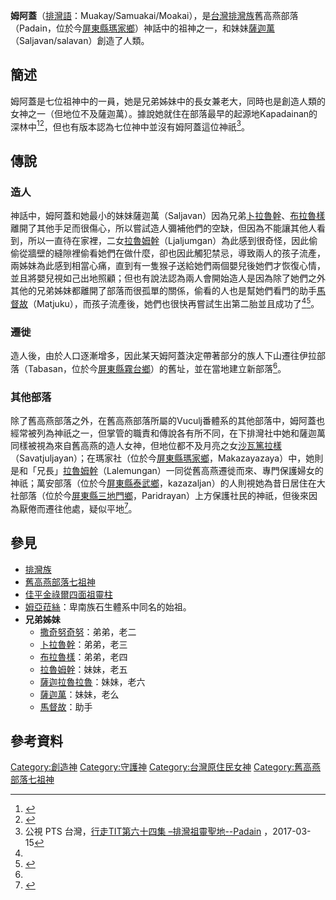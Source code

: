 '''姆阿蓋'''（[[排灣語|排灣語]]：Muakay/Samuakai/Moakai），是[[台灣|台灣]][[排灣族|排灣族]]舊高燕部落（Padain，位於今[[屏東縣|屏東縣]][[瑪家鄉|瑪家鄉]]）神話中的祖神之一，和妹妹[[薩迦萬|薩迦萬]]（Saljavan/salavan）創造了人類。
==簡述==
姆阿蓋是七位祖神中的一員，她是兄弟姊妹中的長女兼老大，同時也是創造人類的女神之一（但地位不及薩迦萬）。據說她就住在部落最早的起源地Kapadainan的深林中<ref name="台灣高砂族系統所屬の研究">{{cite book|last=|first=|date=1996|title=台灣高砂族系統所屬の研究|url=https://tm.ncl.edu.tw/article?u=008_106_000014&lang=chn|location=|publisher=南天書局|page=|isbn=9789576383052|author=台北帝國大學|access-date=2021-01-10|archive-date=2021-01-11|archive-url=https://web.archive.org/web/20210111005330/https://tm.ncl.edu.tw/article?u=008_106_000014&lang=chn|dead-url=no}}</ref><ref name="番族慣習調查報告書第五卷排灣族．第一冊">{{cite book|last=|first=|date=2003-10-01|title=番族慣習調查報告書第五卷排灣族．第一冊|url=https://tm.ncl.edu.tw/article?u=022_004_00003740&lang=chn|location=|publisher=中央研究院民族所|page=|isbn=9789576719721|author=臺灣總督府臨時臺灣舊慣調查會|access-date=2021-01-10|archive-date=2021-01-11|archive-url=https://web.archive.org/web/20210111005448/https://tm.ncl.edu.tw/article?u=022_004_00003740&lang=chn|dead-url=no}}</ref>，但也有版本認為七位神中並沒有姆阿蓋這位神祇<ref name="排灣祖靈聖地">公視 PTS 台灣，[https://www.youtube.com/watch?v=loK-l0lvuZs&ab_channel=%E5%85%AC%E8%A6%96PTS%E5%8F%B0%E7%81%A3 行走TIT第六十四集 –排灣祖靈聖地--Padain] {{Wayback|url=https://www.youtube.com/watch?v=loK-l0lvuZs&ab_channel=%E5%85%AC%E8%A6%96PTS%E5%8F%B0%E7%81%A3 |date=20210207080941 }}，2017-03-15</ref>。

==傳說==
===造人===
{{main|薩迦萬}}
神話中，姆阿蓋和她最小的妹妹薩迦萬（Saljavan）因為兄弟[[卜拉魯幹|卜拉魯幹]]、[[布拉魯樣|布拉魯樣]]離開了其他手足而很傷心，所以嘗試造人彌補他們的空缺，但因為不能讓其他人看到，所以一直待在家裡，二女[[拉魯姆幹|拉魯姆幹]]（Ljaljumgan）為此感到很奇怪，因此偷偷從牆壁的縫隙裡偷看她們在做什麼，卻也因此觸犯禁忌，導致兩人的孩子流產，兩姊妹為此感到相當心痛，直到有一隻猴子送給她們兩個嬰兒後她們才恢復心情，並且將嬰兒視如己出地照顧；但也有說法認為兩人會開始造人是因為除了她們之外其他的兄弟姊妹都離開了部落而很孤單的關係，偷看的人也是幫她們看門的助手[[馬督故|馬督故]]（Matjuku），而孩子流產後，她們也很快再嘗試生出第二胎並且成功了<ref name="番族慣習調查報告書第五卷排灣族．第一冊"/><ref name="蕃族調查報告書第八冊">{{cite book|last=|first=|date=2015-12-01|title=蕃族調查報告書第八冊：排灣族、賽夏族|url=https://www.books.com.tw/products/0010702430|location=|publisher=中央研究院民族所|page=|isbn=9789860468564|author=臺灣總督府蕃族調查會|access-date=2021-01-10|archive-date=2021-11-19|archive-url=https://web.archive.org/web/20211119141659/https://www.books.com.tw/products/0010702430|dead-url=no}}</ref>。

===遷徙===
造人後，由於人口逐漸增多，因此某天姆阿蓋決定帶著部分的族人下山遷往伊拉部落（Tabasan，位於今[[屏東縣|屏東縣]][[霧台鄉|霧台鄉]]）的舊址，並在當地建立新部落<ref name="蕃族調查報告書第八冊"/>。
===其他部落===
除了舊高燕部落之外，在舊高燕部落所屬的Vuculj番體系的其他部落中，姆阿蓋也經常被列為神祇之一，但掌管的職責和傳說各有所不同，在下排灣社中她和薩迦萬同樣被視為來自舊高燕的造人女神，但地位都不及月亮之女[[沙瓦篤拉樣|沙瓦篤拉樣]]（Savatjuljayan）；在瑪家社（位於今[[屏東縣|屏東縣]][[瑪家鄉|瑪家鄉]]，Makazayazaya）中，她則是和「兄長」[[拉魯姆幹|拉魯姆幹]]（Lalemungan）一同從舊高燕遷徙而來、專門保護婦女的神祇；萬安部落（位於今[[屏東縣|屏東縣]][[泰武鄉|泰武鄉]]，kazazaljan）的人則視她為昔日居住在大社部落（位於今[[屏東縣|屏東縣]][[三地門鄉|三地門鄉]]，Paridrayan）上方保護社民的神祇，但後來因為厭倦而遷往他處，疑似平地<ref name="番族慣習調查報告書第五卷排灣族．第三冊">{{cite book|last=|first=|date=2004-12-01|title=番族慣習調查報告書第五卷排灣族．第三冊|url=https://tm.ncl.edu.tw/article?u=022_004_00003742&lang=chn|location=|publisher=中央研究院民族所|page=|isbn=9789570197839|author=臺灣總督府臨時臺灣舊慣調查會|access-date=2021-01-15|archive-date=2021-01-21|archive-url=https://web.archive.org/web/20210121223358/https://tm.ncl.edu.tw/article?u=022_004_00003742&lang=chn|dead-url=no}}</ref>。

==參見==
*[[排灣族|排灣族]]
*[[舊高燕部落七祖神|舊高燕部落七祖神]]
*[[佳平金祿爾四面祖靈柱|佳平金祿爾四面祖靈柱]]
*[[姆亞菈絲|姆亞菈絲]]：卑南族石生體系中同名的始祖。
*'''兄弟姊妹'''
**[[撒奇努奇努|撒奇努奇努]]：弟弟，老二
**[[卜拉魯幹|卜拉魯幹]]：弟弟，老三
**[[布拉魯樣|布拉魯樣]]：弟弟，老四
**[[拉魯姆幹|拉魯姆幹]]：妹妹，老五
**[[薩迦拉魯拉魯|薩迦拉魯拉魯]]：妹妹，老六
**[[薩迦萬|薩迦萬]]：妹妹，老么
**[[馬督故|馬督故]]：助手

==參考資料==
{{reflist}}



[[Category:創造神|Category:創造神]]
[[Category:守護神|Category:守護神]]
[[Category:台灣原住民女神|Category:台灣原住民女神]]
[[Category:舊高燕部落七祖神|Category:舊高燕部落七祖神]]